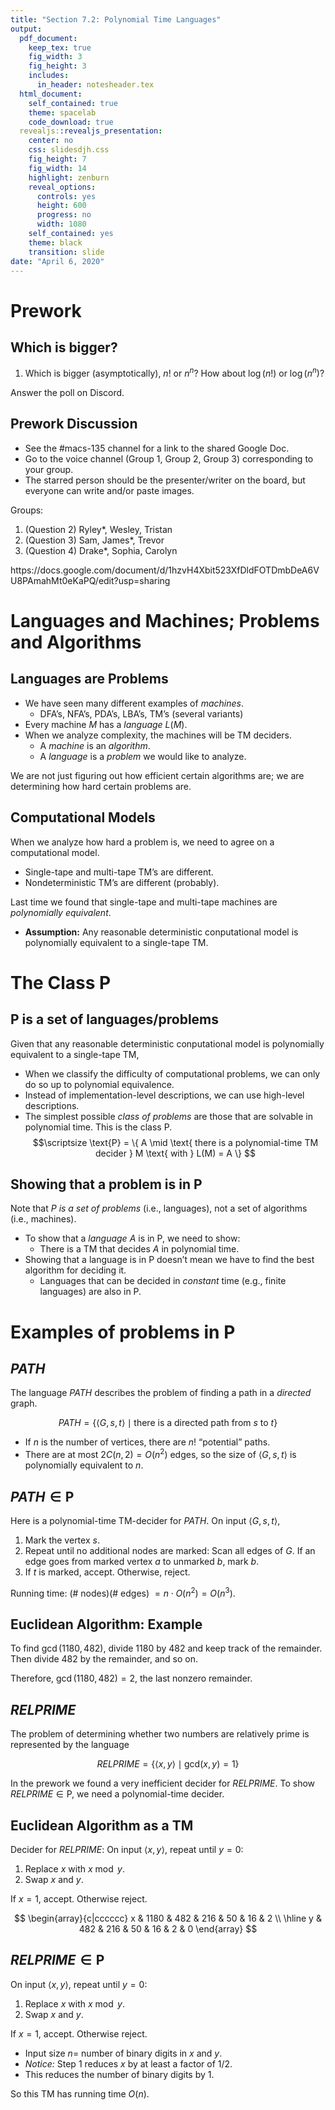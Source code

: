 ```yaml
---
title: "Section 7.2: Polynomial Time Languages"
output:
  pdf_document:
    keep_tex: true
    fig_width: 3
    fig_height: 3
    includes:
      in_header: notesheader.tex
  html_document:
    self_contained: true
    theme: spacelab
    code_download: true
  revealjs::revealjs_presentation:
    center: no
    css: slidesdjh.css
    fig_height: 7
    fig_width: 14
    highlight: zenburn
    reveal_options:
      controls: yes
      height: 600
      progress: no
      width: 1080
    self_contained: yes
    theme: black
    transition: slide
date: "April 6, 2020"
---
```


# Prework 

## Which is bigger?

1. Which is bigger (asymptotically), $n!$ or $n^n$? How about $\log(n!)$ or $\log(n^n)$?

Answer the poll on Discord.

## Prework Discussion

- See the #macs-135 channel for a link to the shared Google Doc.
- Go to the voice channel (Group 1, Group 2, Group 3) corresponding to your group. 
- The starred person should be the presenter/writer on the board, but everyone can write and/or paste images.

Groups: 

1. (Question 2) Ryley*, Wesley, Tristan
2. (Question 3) Sam, James*, Trevor
3. (Question 4) Drake*, Sophia, Carolyn

https://docs.google.com/document/d/1hzvH4Xbit523XfDldFOTDmbDeA6VU8PAmahMt0eKaPQ/edit?usp=sharing

# Languages and Machines; Problems and Algorithms

## Languages are Problems

- We have seen many different examples of *machines*.
    - DFA's, NFA's, PDA's, LBA's, TM's (several variants)
- Every machine $M$ has a *language* $L(M)$.
- When we analyze complexity, the machines will be TM deciders.
    - A *machine* is an *algorithm*.
    - A *language* is a *problem* we would like to analyze.

We are not just figuring out how efficient certain algorithms are; we are determining how hard certain problems are.

## Computational Models

When we analyze how hard a problem is, we need to agree on a computational model.

- Single-tape and multi-tape TM's are different.
- Nondeterministic TM's are different (probably). 

Last time we found that single-tape and multi-tape machines are *polynomially equivalent*.

- **Assumption:** Any reasonable deterministic conputational model is polynomially equivalent to a single-tape TM.

# The Class $\text{P}$

## $\text{P}$ is a set of languages/problems

Given that any reasonable deterministic conputational model is polynomially equivalent to a single-tape TM,

- When we classify the difficulty of computational problems, we can only do so up to polynomial equivalence.
- Instead of implementation-level descriptions, we can use high-level descriptions.
- The simplest possible *class of problems* are those that are solvable in polynomial time. This is the class $\text{P}$.
$$\scriptsize \text{P} = \{ A \mid \text{ there is a polynomial-time TM decider } M \text{ with } L(M) = A \} $$

## Showing that a problem is in $\text{P}$

Note that *$\text{P}$ is a set of problems* (i.e., languages), not a set of algorithms (i.e., machines).

- To show that a *language* $A$ is in $\text{P}$, we need to show:
    - There is a TM that decides $A$ in polynomial time.
- Showing that a language is in $\text{P}$ doesn't mean we have to find the best algorithm for deciding it.
    - Languages that can be decided in *constant* time (e.g., finite languages) are also in $\text{P}$.

# Examples of problems in $\text{P}$

## $\mathit{PATH}$

The language $\mathit{PATH}$ describes the problem of finding a path in a *directed* graph.

$$
\mathit{PATH} = \{\langle G, s, t \rangle \mid \text{there is a directed path from } s \text{ to } t\}
$$

- If $n$ is the number of vertices, there are $n!$ "potential" paths. 
- There are at most $2C(n,2) = O(n^2)$ edges, so the size of $\langle G,s,t\rangle$ is polynomially equivalent to $n$.

## $\mathit{PATH} \in \text{P}$

Here is a polynomial-time TM-decider for $\mathit{PATH}$. On input $\langle G, s, t\rangle$,

1. Mark the vertex $s$.
2. Repeat until no additional nodes are marked: Scan all edges of $G$. If an edge goes from marked vertex $a$ to unmarked $b$, mark $b$.
3. If $t$ is marked, accept. Otherwise, reject.

Running time: (# nodes)(# edges) $=n \cdot O(n^2) = O(n^3)$.

## Euclidean Algorithm: Example

To find $\gcd(1180,482)$, divide 1180 by 482 and keep track of the remainder. Then divide 482 by the remainder, and so on.

\begin{align*}
1180 &= 2 \cdot 482 + 216 \\
482 &= 2\cdot 216 + 50 \\
216 &= 4\cdot 50 +16 \\
50 &= 3\cdot 16 + 2 \\
16 &= 8\cdot 2 + 0
\end{align*}

Therefore, $\gcd(1180,482)=2$, the last nonzero remainder. 

## $\mathit{RELPRIME}$

The problem of determining whether two numbers are relatively prime is represented by the language

$$\mathit{RELPRIME} = \{ \langle x, y \rangle \mid \text{gcd}(x,y) = 1 \}$$

In the prework we found a very inefficient decider for $\mathit{RELPRIME}$. To show $\mathit{RELPRIME} \in \text{P}$, we need a polynomial-time decider.

## Euclidean Algorithm as a TM

Decider for $\mathit{RELPRIME}$: On input $\langle x, y\rangle$, repeat until $y=0$:

1. Replace $x$ with $x \bmod y$.
2. Swap $x$ and $y$.

If $x = 1$, accept. Otherwise reject.

$$
\begin{array}{c|cccccc}
x & 1180 & 482 & 216 & 50 & 16 & 2 \\ \hline
y & 482  & 216 & 50  & 16 & 2  & 0
\end{array}
$$

## $\mathit{RELPRIME} \in \text{P}$
On input $\langle x, y\rangle$, repeat until $y=0$:

1. Replace $x$ with $x \bmod y$.
2. Swap $x$ and $y$.

If $x = 1$, accept. Otherwise reject.

- Input size $n =$ number of binary digits in $x$ and $y$.
- *Notice:* Step 1 reduces $x$ by at least a factor of 1/2.
- This reduces the number of binary digits by 1.

So this TM has running time $O(n)$.